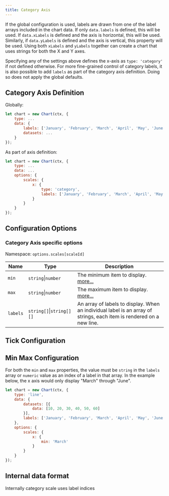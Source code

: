 ```yaml
---
title: Category Axis
---
```



If the global configuration is used, labels are drawn from one of the label arrays included in the chart data. If only `data.labels` is defined, this will be used. If `data.xLabels` is defined and the axis is horizontal, this will be used. Similarly, if `data.yLabels` is defined and the axis is vertical, this property will be used. Using both `xLabels` and `yLabels` together can create a chart that uses strings for both the X and Y axes.

Specifying any of the settings above defines the x-axis as `type: 'category'` if not defined otherwise. For more fine-grained control of category labels, it is also possible to add `labels` as part of the category axis definition. Doing so does not apply the global defaults.

## Category Axis Definition

Globally:

```javascript
let chart = new Chart(ctx, {
    type: ...
    data: {
        labels: ['January', 'February', 'March', 'April', 'May', 'June'],
        datasets: ...
    }
});
```

As part of axis definition:

```javascript
let chart = new Chart(ctx, {
    type: ...
    data: ...
    options: {
        scales: {
            x: {
                type: 'category',
                labels: ['January', 'February', 'March', 'April', 'May', 'June']
            }
        }
    }
});
```

## Configuration Options

### Category Axis specific options

Namespace: `options.scales[scaleId]`

| Name | Type | Description
| ---- | ---- | -----------
| `min` | `string`\|`number` | The minimum item to display. [more...](#min-max-configuration)
| `max` | `string`\|`number` | The maximum item to display. [more...](#min-max-configuration)
| `labels` | `string[]`\|`string[][]` | An array of labels to display. When an individual label is an array of strings, each item is rendered on a new line.

<CommonCartesian />
<CommonAll />

## Tick Configuration

<CommonTicks />
<CommonTicksAll />

## Min Max Configuration

For both the `min` and `max` properties, the value must be `string` in the `labels` array or `numeric` value as an index of a label in that array. In the example below, the x axis would only display "March" through "June".

```javascript
let chart = new Chart(ctx, {
    type: 'line',
    data: {
        datasets: [{
            data: [10, 20, 30, 40, 50, 60]
        }],
        labels: ['January', 'February', 'March', 'April', 'May', 'June']
    },
    options: {
        scales: {
            x: {
                min: 'March'
            }
        }
    }
});
```

## Internal data format

Internally category scale uses label indices

